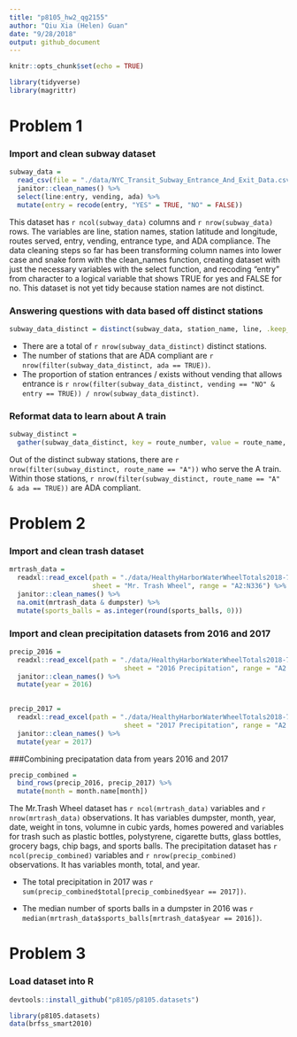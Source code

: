 ```yaml
---
title: "p8105_hw2_qg2155"
author: "Qiu Xia (Helen) Guan"
date: "9/28/2018"
output: github_document
---
```


```r
knitr::opts_chunk$set(echo = TRUE)
```

```r
library(tidyverse)
library(magrittr)
```

# Problem 1
### Import and clean subway dataset 

```r
subway_data =
  read_csv(file = "./data/NYC_Transit_Subway_Entrance_And_Exit_Data.csv") %>%
  janitor::clean_names() %>% 
  select(line:entry, vending, ada) %>% 
  mutate(entry = recode(entry, "YES" = TRUE, "NO" = FALSE)) 
```

This dataset has `r ncol(subway_data)` columns and `r nrow(subway_data)` rows. The variables are line, station names, station latitude and longitude, routes served, entry, vending, entrance type, and ADA compliance. The data cleaning steps so far has been transforming column names into lower case and snake form with the clean_names function, creating dataset with just the necessary variables with the select function, and recoding "entry" from character to a logical variable that shows TRUE for yes and FALSE for no. This dataset is not yet tidy because station names are not distinct.

### Answering questions with data based off distinct stations

```r
subway_data_distinct = distinct(subway_data, station_name, line, .keep_all = TRUE)
```

* There are a total of `r nrow(subway_data_distinct)` distinct stations.
* The number of stations that are ADA compliant are `r nrow(filter(subway_data_distinct, ada == TRUE))`. 
* The proportion of station entrances / exists without vending that allows entrance is `r nrow(filter(subway_data_distinct, vending == "NO" & entry == TRUE)) / nrow(subway_data_distinct)`.

### Reformat data to learn about A train

```r
subway_distinct =
  gather(subway_data_distinct, key = route_number, value = route_name, route1:route11) 
```
Out of the distinct subway stations, there are `r nrow(filter(subway_distinct, route_name == "A"))` who serve the A train. Within those stations, `r nrow(filter(subway_distinct, route_name == "A" & ada == TRUE))` are ADA compliant.  

# Problem 2
### Import and clean trash dataset

```r
mrtrash_data =
  readxl::read_excel(path = "./data/HealthyHarborWaterWheelTotals2018-7-28.xlsx",
                     sheet = "Mr. Trash Wheel", range = "A2:N336") %>% 
  janitor::clean_names() %>% 
  na.omit(mrtrash_data & dumpster) %>% 
  mutate(sports_balls = as.integer(round(sports_balls, 0)))
```

### Import and clean precipitation datasets from 2016 and 2017
```r
precip_2016 = 
  readxl::read_excel(path = "./data/HealthyHarborWaterWheelTotals2018-7-28.xlsx",
                             sheet = "2016 Precipitation", range = "A2:B14") %>% 
  janitor::clean_names() %>% 
  mutate(year = 2016)
  
```

```r
precip_2017 =
  readxl::read_excel(path = "./data/HealthyHarborWaterWheelTotals2018-7-28.xlsx",
                             sheet = "2017 Precipitation", range = "A2:B14") %>% 
  janitor::clean_names() %>% 
  mutate(year = 2017)
```

###Combining precipatation data from years 2016 and 2017
```r
precip_combined = 
  bind_rows(precip_2016, precip_2017) %>% 
  mutate(month = month.name[month])
```

The Mr.Trash Wheel dataset has `r ncol(mrtrash_data)` variables and `r nrow(mrtrash_data)` observations. It has variables dumpster, month, year, date, weight in tons, volumne in cubic yards, homes powered and variables for trash such as plastic bottles, polystyrene, cigarette butts, glass bottles, grocery bags, chip bags, and sports balls. The precipitation dataset has `r ncol(precip_combined)` variables and `r nrow(precip_combined)` observations. It has variables month, total, and year. 

* The total precipitation in 2017 was `r sum(precip_combined$total[precip_combined$year == 2017])`. 

* The median number of sports balls in a dumpster in 2016 was `r median(mrtrash_data$sports_balls[mrtrash_data$year == 2016])`. 

# Problem 3
### Load dataset into R
```r
devtools::install_github("p8105/p8105.datasets")

library(p8105.datasets)
data(brfss_smart2010)
```

